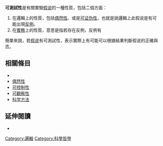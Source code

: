 {{about|假設檢定|設備可被測試的特性|非機能需求|and|軟體可測試性}}
'''可測試性'''是有關實驗[[假说|假说]]的一種性質，包括二個方面：
#在邏輯上的性質，包括[[偶然性|偶然性]]、{{le|可廢止性|defeasibility}}或是[[可证伪性|可证伪性]]，也就是說邏輯上此假说是有可能出現[[反例|反例]]。
#在[[实用主义|實務]]上的性質，意思是指若存在反例，反例有{{le|再現性|reproducibility}}
 
簡單來說，若[[假说|假说]]有可測試性，表示實際上有可能可以根據結果判斷假说的正確與否。<!--Upon this property of its constituent hypotheses rests the ability to decide whether a [[theory|theory]] can be supported or falsified by the data of actual experience. If hypotheses are tested, initial results may also be labeled inconclusive.-->

==相關條目==
{{portal|科學}}
<!--{{Wiktionary|testability|testable}}-->
* {{le|檢證原則|Verificationism}}
* [[偶然性|偶然性]]
* [[可控制性|可控制性]]
* [[可觀察性|可觀察性]]
* [[科学方法|科学方法]]

==延伸閱讀==
*{{cite book|last1=Popper|first1=Karl|title=The logic of scientific discovery|date=2008|publisher=Routledge|location=London|isbn=0415278449|edition=Reprint}}
{{科學哲學}}
{{邏輯小作品}}
[[Category:邏輯|Category:邏輯]]
[[Category:科學哲學|Category:科學哲學]]